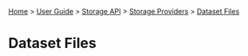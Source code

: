 [[Home]] > [[User Guide]] > [[UserGuide/Storage API|Storage API]] > [[UserGuide/Storage/Providers|Storage Providers]] > [[UserGuide/Storage/DatasetFile|Dataset Files]]

= Dataset Files =